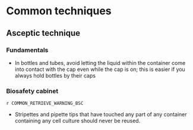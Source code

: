 # Common techniques

## Asceptic technique

### Fundamentals

- In bottles and tubes, avoid letting the liquid within the container come into contact with the cap even while the cap is on; this is easier if you always hold bottles by their caps

### Biosafety cabinet

::: {.rmdwarning}

`r COMMON_RETRIEVE_WARNING_BSC`

:::

- Stripettes and pipette tips that have touched any part of any container containing any cell culture should never be reused.

